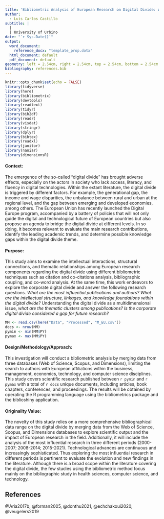 ```yaml
---
title: 'Bibliometric Analysis of European Research on Digital Divide: An Exploration   of the Corporate Landscape'
author:
  - Luis Carlos Castillo
subtitle: |
  | 
  | University of Urbino
date: "`r Sys.Date()`"
output:
  word_document: 
    reference_docx: "template_prop.dotx"
  html_document: default
  pdf_document: default
geometry: left = 2.54cm, right = 2.54cm, top = 2.54cm, bottom = 2.54cm
bibliography: references.bib
---
```


```r
knitr::opts_chunk$set(echo = FALSE)
library(tidyverse)
library(here)
library(bibliometrix)
library(devtools)
library(readtext)
library(tidyr)
library(bib2df)
library(readr)
library(visdat)
library(stringr)
library(dplyr)
library(bibtex)
library(readxl)
library(janitor)
library(naniar)
library(dimensionsR)

```

#### **Context:**

The emergence of the so-called "digital divide" has brought adverse effects, especially on the actors in society who lack access, literacy, and fluency in digital technologies. Within the extant literature, the digital divide is triggered by different factors. For example, the generational gap, the income and wage disparities, the unbalance between rural and urban at the regional level, and the gap between emerging and developed economies, among others. The European Union has recently launched the Digital Europe program, accompanied by a battery of policies that will not only guide the digital and technological future of European countries but also propose an agenda to bridge the digital divide at different levels. In so doing, it becomes relevant to evaluate the main research contributions, identify the leading academic trends, and determine possible knowledge gaps within the digital divide theme.

#### **Purpose:**

This study aims to examine the intellectual interactions, structural connections, and thematic relationships among European research components regarding the digital divide using different bibliometric techniques such as citation and co-citations analysis, bibliographic coupling, and co-word analysis. At the same time, this work endeavors to explore the corporate digital divide and answer the following research questions. *What are the most influential publications and authors? What are the intellectual structure, linkages, and knowledge foundations within the digital divide? * Understanding the digital divide as a multidimensional issue, *what are the thematic clusters among publications? Is the corporate digital divide considered a gap for future research?*

```r
MM <- read.csv(here("Data", "Processed", "M_EU.csv"))
docs <- nrow(MM)
pymin <- min(MM$PY)
pymax <- max(MM$PY)

```

#### **Design/Methodology/Approach:**

This investigation will conduct a bibliometric analysis by merging data from three databases (Web of Science, Scopus, and Dimensions), limiting the search to authors with European affiliations within the business, management, economics, technology, and computer science disciplines. This study covers scientific research published between `r pymin` and `r pymax` with a total of `r docs` unique documents, including articles, book chapters, conferences, and proceedings. The results will be obtained by operating the R programming language using the bibliometrics package and the biblioshiny application.

#### **Originality Value:**

The novelty of this study relies on a more comprehensive bibliographical data range on the digital divide by merging data from the Web of Science, Scopus, and Dimensions databases to explore scientific output and the impact of European research in the field. Additionally, it will include the analysis of the most influential research in three different periods (2000-2007; 2008-2014; 2015-2021). Technological advances are continuous and increasingly sophisticated. Thus exploring the most influential research in different periods is pertinent to evaluate the evolution and new findings in the literature. Although there is a broad scope within the literature covering the digital divide, the few studies using the bibliometric method focus mainly on the bibliographic study in health sciences, computer science, and technology. 



## References

@Aria2017b, @forman2005, @donthu2021, @echchakoui2020, @veugelers2019
